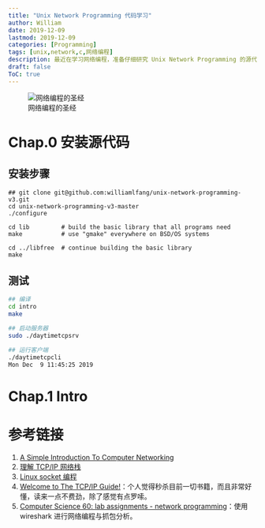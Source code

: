 ```yaml
---
title: "Unix Network Programming 代码学习"
author: William
date: 2019-12-09
lastmod: 2019-12-09
categories: [Programming]
tags: [unix,network,c,网络编程]
description: 最近在学习网络编程，准备仔细研究 Unix Network Programming 的源代码。
draft: false
ToC: true
---
```


![网络编程的圣经](/images/2019-12-09-Unix-Network-Programming-代码学习/unp-book1.jpg)

# Chap.0 安装源代码

## 安装步骤

```
## git clone git@github.com:williamlfang/unix-network-programming-v3.git
cd unix-network-programming-v3-master
./configure

cd lib         # build the basic library that all programs need
make           # use "gmake" everywhere on BSD/OS systems

cd ../libfree  # continue building the basic library
make
```

## 测试

```bash
## 编译
cd intro
make

## 启动服务器
sudo ./daytimetcpsrv

## 运行客户端
./daytimetcpcli
Mon Dec  9 11:45:25 2019
```

# Chap.1 Intro


# 参考链接

1. [A Simple Introduction To Computer Networking](https://betterexplained.com/articles/a-simple-introduction-to-computer-networking/)
2. [理解 TCP/IP 网络栈](https://cizixs.com/2017/07/27/understand-tcp-ip-network-stack/)
3. [Linux socket 编程](https://www.ibm.com/developerworks/cn/education/linux/l-sock/l-sock.html)
4. [Welcome to The TCP/IP Guide!](https://www.tcpipguide.com/)：个人觉得秒杀目前一切书籍，而且非常好懂，读来一点不费劲，除了感觉有点罗嗦。
5. [Computer Science 60: lab assignments -  network programming](https://www.cs.dartmouth.edu/~campbell/cs60/assignments.html)：使用 wireshark 进行网络编程与抓包分析。
